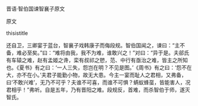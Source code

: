 


晋语·智伯国谏智襄子原文

原文

thisistitle

还自卫，三卿宴于蓝台，智襄子戏韩康子而侮段规。智伯国闻之，谏曰：“主不备，难必至矣。”曰：“难将由我，我不为难，谁敢兴之！”对曰：“异于是。夫郤氏有车辕之难，赵有孟姬之谗，栾有叔祁之愬，范、中行有亟治之难，皆主之所知也。《夏书》有之曰：‘一人三失，怨岂在明？不见是图。’《周书》有之曰：‘怨不在大，亦不在小。’夫君子能勤小物，故无大患。今主一宴而耻人之君相，又弗备，曰‘不敢兴难’，无乃不可乎？夫谁不可喜，而谁不可惧？蜹蚁蜂虿，皆能害人，况君相乎！”弗听。自是五年，乃有晋阳之难。段规反，首难，而杀智伯于师，遂灭智氏。

